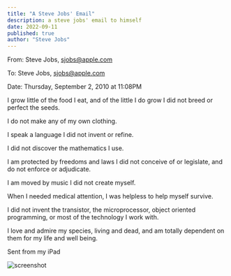 ```yaml
---
title: "A Steve Jobs' Email"
description: a steve jobs' email to himself
date: 2022-09-11
published: true
author: "Steve Jobs"
---
```


From: Steve Jobs, sjobs@apple.com

To: Steve Jobs, sjobs@apple.com

Date: Thursday, September 2, 2010 at 11:08PM

I grow little of the food I eat, and of the little I do grow I did not breed or perfect the seeds.

I do not make any of my own clothing.

I speak a language I did not invent or refine.

I did not discover the mathematics I use.

I am protected by freedoms and laws I did not conceive of or legislate, and do not enforce or adjudicate.

I am moved by music I did not create myself.

When I needed medical attention, I was helpless to help myself survive.

I did not invent the transistor, the microprocessor, object oriented programming, or most of the technology I work with.

I love and admire my species, living and dead, and am totally dependent on them for my life and well being.

Sent from my iPad

![screenshot](/steve-email.jpg)
